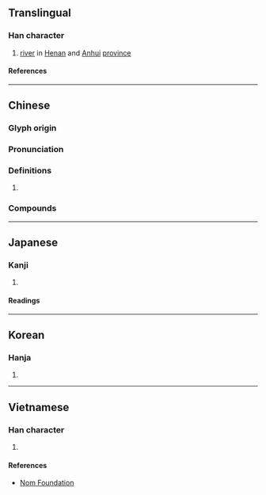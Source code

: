 {{character info/new}}
==Translingual==

===Han character===
{{Han char|rn=85|rad=水|as=08|sn=11|four=30114|canj=EOG,XEOG|ids=⿰氵隹}}

# [[river]] in [[Henan]] and [[Anhui]] [[province]]

====References====
{{Han ref|kx=0631.140|dkj=17682|dj=1034.030|hdz=31652.050|uh=6DEE}}

----

==Chinese==
{{zh-forms}}

===Glyph origin===
{{Han etym}}

===Pronunciation===
{{zh-pron
|m=huái
|c=waai4
|mn=hoâi
|mc=y
|oc=y
|cat=pn
}}

===Definitions===
{{zh-hanzi}}

# {{rfdef|zh}}

===Compounds===
{{zh-der|兩淮|別風淮雨|江淮|泊秦淮|淮劇|淮北|淮南|淮南子|淮南雞犬|淮夷|淮安縣|淮左|淮枳|淮水|淮河|淮海戲|淮西|淮軍|淮陰侯|淮陰縣|淮陽縣|淮鹽|秦淮河|臥理淮陽|黃淮平原|窯淮|淮安}}

----

==Japanese==

===Kanji===
{{ja-kanji|grade=|rs=水08}}

# {{rfdef|ja|sort=水08}}

====Readings====
{{ja-readings
|goon=え<ゑ
|kanon=かい<くわい
|kanyoon=わい
|kun=ひとしくする, かこむ
}}

----

==Korean==

===Hanja===
{{ko-hanja|회}}

# {{rfdef|ko|sort=水08}}

----

==Vietnamese==

===Han character===
{{vi-readings|rs=水08|reading=hoài, choài}}

# {{rfdef|vi|sort=水08}}

====References====
* [http://nomfoundation.org/common/nom_details.php?codepoint=6dee Nom Foundation]
